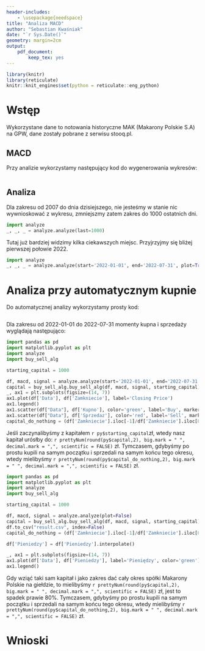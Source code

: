```yaml
---
header-includes:
    - \usepackage{needspace}
title: "Analiza MACD"
author: "Sebastian Kwaśniak"
date: "`r Sys.Date()`"
geometry: margin=2cm
output:
    pdf_document:
        keep_tex: yes
---
```


```r
library(knitr)
library(reticulate)
knitr::knit_engines$set(python = reticulate::eng_python)
```

# Wstęp

Wykorzystane dane to notowania historyczne MAK (Makarony Polskie S.A) na GPW,
dane zostały pobrane z serwisu stooq.pl.

## MACD

Przy analizie wykorzystamy następujący kod do wygenerowania wykresów:

```python
```

## Analiza

Dla zakresu od 2007 do dnia dzisiejszego, nie jesteśmy w stanie nic wywnioskować z wykresu,
zmniejszmy zatem zakres do 1000 ostatnich dni.

```python
import analyze
_, _, _ = analyze.analyze(last=1000)
```

Tutaj już bardziej widzimy kilka ciekawszych miejsc. Przyjrzyjmy się bliżej pierwszej połowie 2022.

```python
import analyze
_, _, _ = analyze.analyze(start='2022-01-01', end='2022-07-31', plot=True)
```

# Analiza przy automatycznym kupnie
Do automatycznej analizy wykorzystamy prosty kod:

\needspace{30\baselineskip}
```python
```

Dla zakresu od 2022-01-01 do 2022-07-31 momenty kupna i sprzedaży wyglądają następująco:

```python
import pandas as pd
import matplotlib.pyplot as plt
import analyze
import buy_sell_alg

starting_capital = 1000

df, macd, signal = analyze.analyze(start='2022-01-01', end='2022-07-31', plot=False)
capital = buy_sell_alg.buy_sell_alg(df, macd, signal, starting_capital)
_, ax1 = plt.subplots(figsize=(14, 7))
ax1.plot(df['Data'], df['Zamkniecie'], label='Closing Price')
ax1.legend()
ax1.scatter(df["Data"], df['Kupno'], color='green', label='Buy', marker='^')
ax1.scatter(df["Data"], df['Sprzedaz'], color='red', label='Sell', marker='v')
capital_do_nothing = (df['Zamkniecie'].iloc[-1]/df['Zamkniecie'].iloc[0])*starting_capital
```

Jeśli zaczynalibyśmy z kapitałem `r py$starting_capital`zł, wtedy nasz kapitał urósłby do:
`r prettyNum(round(py$capital,2), big.mark = " ", decimal.mark = ",", scientific = FALSE)`
zł. Tymczasem, gdybyśmy po prostu kupili na samym początku i sprzedali na samym końcu tego okresu,
wtedy mielibyśmy
`r prettyNum(round(py$capital_do_nothing,2), big.mark = " ", decimal.mark = ",", scientific = FALSE)`
zł.

```python
import pandas as pd
import matplotlib.pyplot as plt
import analyze
import buy_sell_alg

starting_capital = 1000

df, macd, signal = analyze.analyze(plot=False)
capital = buy_sell_alg.buy_sell_alg(df, macd, signal, starting_capital)
df.to_csv("result.csv", index=False)
capital_do_nothing = (df['Zamkniecie'].iloc[-1]/df['Zamkniecie'].iloc[0])*starting_capital

df['Pieniedzy'] = df['Pieniedzy'].interpolate()

_, ax1 = plt.subplots(figsize=(14, 7))
ax1.plot(df['Data'], df['Pieniedzy'], label='Pieniędzy', color='green')
ax1.legend()

```

Gdy wziąć taki sam kapitał i jako zakres dać cały okres spółki Makarony Polskie na giełdzie, to mielibyśmy
`r prettyNum(round(py$capital,2), big.mark = " ", decimal.mark = ",", scientific = FALSE)`
zł, jest to spadek prawie 80%. Tymczasem, gdybyśmy po prostu kupili na samym początku i sprzedali na samym końcu tego okresu,
wtedy mielibyśmy
`r prettyNum(round(py$capital_do_nothing,2), big.mark = " ", decimal.mark = ",", scientific = FALSE)`
zł.


# Wnioski

<!--
As the working week used to be 6-days, the period settings of (12, 26, 9) represent 2 weeks, 1 month and one and a half week.
Now when the trading weeks have only 5 days, possibilities of changing the period settings cannot be overruled.
However, it is always better to stick to the period settings which are used by the majority of traders as the
buying and selling decisions based on the standard settings further push the prices in that direction.
    -->
